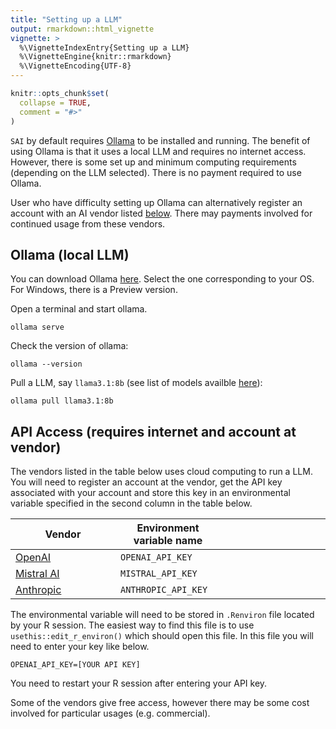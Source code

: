 ```yaml
---
title: "Setting up a LLM"
output: rmarkdown::html_vignette
vignette: >
  %\VignetteIndexEntry{Setting up a LLM}
  %\VignetteEngine{knitr::rmarkdown}
  %\VignetteEncoding{UTF-8}
---
```


```r
knitr::opts_chunk$set(
  collapse = TRUE,
  comment = "#>"
)
```

`SAI` by default requires [Ollama](#ollama) to be installed and running. The benefit of using Ollama is that it uses a local LLM and requires no internet access. However, there is some set up and minimum computing requirements (depending on the LLM selected). There is no payment required to use Ollama.

User who have difficulty setting up Ollama can alternatively register an account with an AI vendor listed [below](#api). There may payments involved for continued usage from these vendors. 


## Ollama (local LLM) {#ollama}


You can download Ollama [here](https://ollama.com/download). Select the one corresponding to your OS. For Windows, there is a Preview version.

Open a terminal and start ollama. 

```
ollama serve
```

Check the version of ollama:

```
ollama --version
```

Pull a LLM, say `llama3.1:8b` (see list of models availble [here](https://ollama.com/library)):

```
ollama pull llama3.1:8b
```


## API Access (requires internet and account at vendor) {#api}

The vendors listed in the table below uses cloud computing to run a LLM. You will need to register an account at the vendor, get the API key associated with your account and store this key in an environmental variable specified in the second column in the table below.

Vendor | Environment variable name | 
---|---|---|
[OpenAI](https://platform.openai.com/api-keys) | `OPENAI_API_KEY` | 
[Mistral AI](https://console.mistral.ai/api-keys/) | `MISTRAL_API_KEY` |
[Anthropic](https://console.anthropic.com/settings/keys) | `ANTHROPIC_API_KEY` |

The environmental variable will need to be stored in `.Renviron` file located by your R session. The easiest way to find this file is to use `usethis::edit_r_environ()` which should open this file. In this file you will need to enter your key like below.

```
OPENAI_API_KEY=[YOUR API KEY]
```

You need to restart your R session after entering your API key.


Some of the vendors give free access, however there may be some cost involved for particular usages (e.g. commercial).
